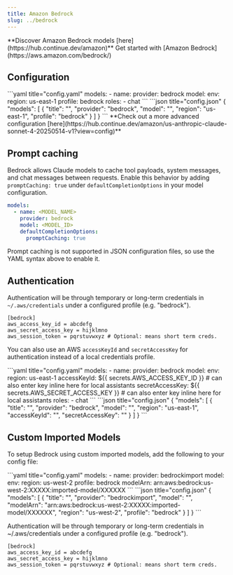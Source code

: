 ```yaml
---
title: Amazon Bedrock
slug: ../bedrock
---
```


<Tip>
  **Discover Amazon Bedrock models [here](https://hub.continue.dev/amazon)**
</Tip>

<Info>
  Get started with [Amazon Bedrock](https://aws.amazon.com/bedrock/)
</Info>

## Configuration

<Tabs>
  <Tab title="YAML">
  ```yaml title="config.yaml"
  models:
    - name: <MODEL_NAME>
      provider: bedrock
      model: <MODEL_ID>
      env:
        region: us-east-1
        profile: bedrock
      roles:
        - chat
  ```
  </Tab>
  <Tab title="JSON (Deprecated)">
  ```json title="config.json"
  {
    "models": [
      {
        "title": "<MODEL_NAME>",
        "provider": "bedrock",
        "model": "<MODEL_ID>",
        "region": "us-east-1",
        "profile": "bedrock"
      }
    ]
  }
  ```
  </Tab>
</Tabs>

<Info>
  **Check out a more advanced configuration [here](https://hub.continue.dev/amazon/us-anthropic-claude-sonnet-4-20250514-v1?view=config)**
</Info>

## Prompt caching

Bedrock allows Claude models to cache tool payloads, system messages, and chat
messages between requests. Enable this behavior by adding
`promptCaching: true` under `defaultCompletionOptions` in your model
configuration.

```yaml title="config.yaml"
models:
  - name: <MODEL_NAME>
    provider: bedrock
    model: <MODEL_ID>
    defaultCompletionOptions:
      promptCaching: true
```

Prompt caching is not supported in JSON configuration files, so use the YAML syntax above to enable it.

## Authentication

Authentication will be through temporary or long-term credentials in
`~/.aws/credentials` under a configured profile (e.g. "bedrock").

```title="~/.aws/credentials
[bedrock]
aws_access_key_id = abcdefg
aws_secret_access_key = hijklmno
aws_session_token = pqrstuvwxyz # Optional: means short term creds.
```

You can also use an AWS `accessKeyId` and `secretAccessKey` for authentication instead of a local credentials profile.

<Tabs>
  <Tab title="YAML">
  ```yaml title="config.yaml"
  models:
    - name: <MODEL_NAME>
      provider: bedrock
      model: <MODEL_ID>
      env:
        region: us-east-1
        accessKeyId: ${{ secrets.AWS_ACCESS_KEY_ID }} # can also enter key inline here for local assistants
        secretAccessKey: ${{ secrets.AWS_SECRET_ACCESS_KEY }} # can also enter key inline here for local assistants
      roles:
        - chat
  ```
  </Tab>
  <Tab title="JSON (Deprecated)">
  ```json title="config.json"
  {
    "models": [
      {
        "title": "<MODEL_NAME>",
        "provider": "bedrock",
        "model": "<MODEL_ID>",
        "region": "us-east-1",
        "accessKeyId": "<YOUR_ACCESS_KEY_ID>",
        "secretAccessKey": "<YOUR_SECRET_ACCESS_KEY>" 
      }
    ]
  }
  ```
  </Tab>
</Tabs>

## Custom Imported Models

To setup Bedrock using custom imported models, add the following to your config file:

<Tabs>
  <Tab title="YAML">
  ```yaml title="config.yaml"
  models:
    - name: <MODEL_NAME>
      provider: bedrockimport
      model: <MODEL_ID>
      env:
        region: us-west-2
        profile: bedrock
        modelArn: arn:aws:bedrock:us-west-2:XXXXX:imported-model/XXXXXX
  ```
  </Tab>
  <Tab title="JSON (Deprecated)">
  ```json title="config.json"
  {
    "models": [
      {
        "title": "<MODEL_NAME>",
        "provider": "bedrockimport",
        "model": "<MODEL_ID>",
        "modelArn": "arn:aws:bedrock:us-west-2:XXXXX:imported-model/XXXXXX", 
        "region": "us-west-2",
        "profile": "bedrock"
      }
    ]
  }
  ```
  </Tab>
</Tabs>

Authentication will be through temporary or long-term credentials in
~/.aws/credentials under a configured profile (e.g. "bedrock").

```title="~/.aws/credentials
[bedrock]
aws_access_key_id = abcdefg
aws_secret_access_key = hijklmno
aws_session_token = pqrstuvwxyz # Optional: means short term creds.
```
